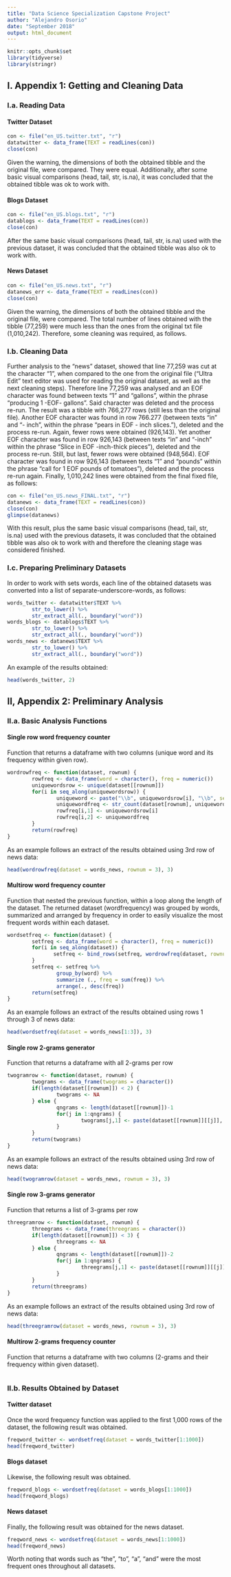 ```yaml
---
title: "Data Science Specialization Capstone Project"
author: "Alejandro Osorio"
date: "September 2018"
output: html_document
---
```


```r
knitr::opts_chunk$set
library(tidyverse)
library(stringr)
```

## I. Appendix 1: Getting and Cleaning Data

### I.a. Reading Data

#### Twitter Dataset
```r
con <- file("en_US.twitter.txt", "r")
datatwitter <- data_frame(TEXT = readLines(con))
close(con)
```

Given the warning, the dimensions of both the obtained tibble and the original file, were compared.  They were equal.  Additionally, after some basic visual comparisons (head, tail, str, is.na), it was concluded that the obtained tibble was ok to work with.

#### Blogs Dataset
```r
con <- file("en_US.blogs.txt", "r")
datablogs <- data_frame(TEXT = readLines(con))
close(con)
```

After the same basic visual comparisons (head, tail, str, is.na) used with the previous dataset, it was concluded that the obtained tibble was also ok to work with.

#### News Dataset
```r
con <- file("en_US.news.txt", "r")
datanews_err <- data_frame(TEXT = readLines(con))
close(con)
```

Given the warning, the dimensions of both the obtained tibble and the original file, were compared.  The total number of lines obtained with the tibble (77,259) were much less than the ones from the original txt file (1,010,242).  Therefore, some cleaning was required, as follows.

### I.b. Cleaning Data

Further analysis to the "news" dataset, showed that line 77,259 was cut at the character "1", when compared to the one from the original file ("Ultra Edit" text editor was used for reading the original dataset, as well as the next cleaning steps). Therefore line 77,259 was analysed and an EOF character was found between texts "1" and "gallons", within the phrase "producing 1 -EOF- gallons".  Said character was deleted and the process re-run.  The result was a tibble with 766,277 rows (still less than the original file).  Another EOF character was found in row 766.277 (between texts "in" and "- inch", within the phrase "pears in EOF - inch slices."), deleted and the process re-run. Again, fewer rows were obtained (926,143).  Yet another EOF character was found in row 926,143 (between texts "in" and "-inch" within the phrase "Slice in EOF -inch-thick pieces"), deleted and the process re-run. Still, but last, fewer rows were obtained (948,564).  EOF character was found in row 926,143 (between texts "1" and "pounds" within the phrase "call for 1 EOF pounds of tomatoes"), deleted and the process re-run again.  Finally, 1,010,242 lines were obtained from the final fixed file, as follows:

```r
con <- file("en_US.news_FINAL.txt", "r")
datanews <- data_frame(TEXT = readLines(con))
close(con)
glimpse(datanews)
```

With this result, plus the same basic visual comparisons (head, tail, str, is.na) used with the previous datasets, it was concluded that the obtained tibble was also ok to work with and therefore the cleaning stage was considered finished.

### I.c. Preparing Preliminary Datasets

In order to work with sets words, each line of the obtained datasets was converted into a list of separate-underscore-words, as follows:

```r
words_twitter <- datatwitter$TEXT %>%
        str_to_lower() %>%
        str_extract_all(., boundary("word"))
words_blogs <- datablogs$TEXT %>%
        str_to_lower() %>%
        str_extract_all(., boundary("word"))
words_news <- datanews$TEXT %>%
        str_to_lower() %>%
        str_extract_all(., boundary("word"))
```

An example of the results obtained:

```r
head(words_twitter, 2)
```

## II, Appendix 2: Preliminary Analysis

### II.a. Basic Analysis Functions

#### Single row word frequency counter

Function that returns a dataframe with two columns (unique word and its frequency within given row).

```r
wordrowfreq <- function(dataset, rownum) {
        rowfreq <- data_frame(word = character(), freq = numeric())
        uniquewordsrow <- unique(dataset[[rownum]])
        for(i in seq_along(uniquewordsrow)) {
                uniqueword <- paste("\\b", uniquewordsrow[i], "\\b", sep = "")
                uniquewordfreq <- str_count(dataset[rownum], uniqueword)
                rowfreq[i,1] <- uniquewordsrow[i]
                rowfreq[i,2] <- uniquewordfreq
        }
        return(rowfreq)
}
```

As an example follows an extract of the results obtained using 3rd row of news data:

```r
head(wordrowfreq(dataset = words_news, rownum = 3), 3)
```

#### Multirow word frequency counter

Function that nested the previous function, within a loop along the length of the dataset.  The returned dataset (wordfrequency) was grouped by words, summarized and arranged by frequency in order to easily visualize the most frequent words within each dataset.

```r
wordsetfreq <- function(dataset) {
        setfreq <- data_frame(word = character(), freq = numeric())
        for(i in seq_along(dataset)) {
               setfreq <- bind_rows(setfreq, wordrowfreq(dataset, rownum = i))
        }
        setfreq <- setfreq %>%
                group_by(word) %>%
                summarize (., freq = sum(freq)) %>%
                arrange(., desc(freq))
        return(setfreq)
}
```

As an example follows an extract of the results obtained using rows 1 through 3 of news data:

```r
head(wordsetfreq(dataset = words_news[1:3]), 3)
```

#### Single row 2-grams generator

Function that returns a dataframe with all 2-grams per row

```r
twogramrow <- function(dataset, rownum) {
        twograms <- data_frame(twograms = character())
        if(length(dataset[[rownum]]) < 2) {
                twograms <- NA
        } else {
                qngrams <- length(dataset[[rownum]])-1
                for(j in 1:qngrams) {
                        twograms[j,1] <- paste(dataset[[rownum]][[j]], dataset[[rownum]][[j+1]], sep = " ")
                }
        }
        return(twograms)
}
```

As an example follows an extract of the results obtained using 3rd row of news data:

```r
head(twogramrow(dataset = words_news, rownum = 3), 3)
```

#### Single row 3-grams generator

Function that returns a list of 3-grams per row

```r
threegramrow <- function(dataset, rownum) {
        threegrams <- data_frame(threegrams = character())
        if(length(dataset[[rownum]]) < 3) {
                threegrams <- NA
        } else {
                qngrams <- length(dataset[[rownum]])-2
                for(j in 1:qngrams) {
                        threegrams[j,1] <- paste(dataset[[rownum]][[j]], dataset[[rownum]][[j+1]], dataset[[rownum]][[j+2]], sep = " ")
                }
        }
        return(threegrams)
}
```

As an example follows an extract of the results obtained using 3rd row of news data:

```r
head(threegramrow(dataset = words_news, rownum = 3), 3)
```

#### Multirow 2-grams frequency counter

Function that returns a dataframe with two columns (2-grams and their frequency within given dataset).

```r

```

### II.b. Results Obtained by Dataset

#### Twitter dataset

Once the word frequency function was applied to the first 1,000 rows of the dataset, the following result was obtained.

```r
freqword_twitter <- wordsetfreq(dataset = words_twitter[1:1000])
head(freqword_twitter)

```

#### Blogs dataset

Likewise, the following result was obtained.

```r
freqword_blogs <- wordsetfreq(dataset = words_blogs[1:1000])
head(freqword_blogs)

```

#### News dataset

Finally, the following result was obtained for the news dataset.

```r
freqword_news <- wordsetfreq(dataset = words_news[1:1000])
head(freqword_news)

```

Worth noting that words such as "the", "to", "a", "and" were the most frequent ones throughout all datasets.


